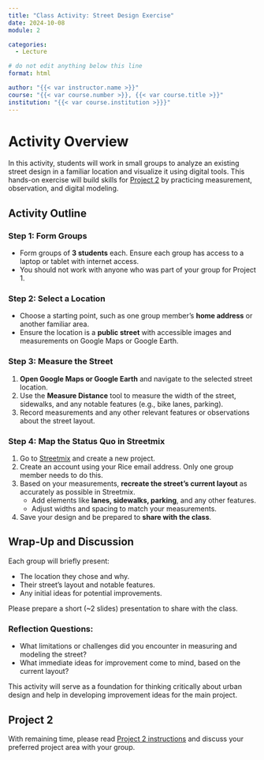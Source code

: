 ```yaml
---
title: "Class Activity: Street Design Exercise"
date: 2024-10-08
module: 2

categories: 
  - Lecture

# do not edit anything below this line
format: html

author: "{{< var instructor.name >}}"
course: "{{< var course.number >}}, {{< var course.title >}}"
institution: "{{< var course.institution >}}}"
---
```



# Activity Overview

In this activity, students will work in small groups to analyze an existing street design in a familiar location and visualize it using digital tools.
This hands-on exercise will build skills for [Project 2](../../projects/project-2.qmd) by practicing measurement, observation, and digital modeling.

## Activity Outline

### Step 1: Form Groups

- Form groups of **3 students** each. Ensure each group has access to a laptop or tablet with internet access.
- You should not work with anyone who was part of your group for Project 1.

### Step 2: Select a Location

- Choose a starting point, such as one group member’s **home address** or another familiar area.
- Ensure the location is a **public street** with accessible images and measurements on Google Maps or Google Earth.

### Step 3: Measure the Street

1. **Open Google Maps or Google Earth** and navigate to the selected street location.
2. Use the **Measure Distance** tool to measure the width of the street, sidewalks, and any notable features (e.g., bike lanes, parking).
3. Record measurements and any other relevant features or observations about the street layout.

### Step 4: Map the Status Quo in Streetmix

1. Go to [Streetmix](https://streetmix.net/) and create a new project.
2. Create an account using your Rice email address. Only one group member needs to do this.
3. Based on your measurements, **recreate the street’s current layout** as accurately as possible in Streetmix.
   - Add elements like **lanes, sidewalks, parking**, and any other features.
   - Adjust widths and spacing to match your measurements.
4. Save your design and be prepared to **share with the class**.

## Wrap-Up and Discussion

Each group will briefly present:

- The location they chose and why.
- Their street’s layout and notable features.
- Any initial ideas for potential improvements.

Please prepare a short (~2 slides) presentation to share with the class.

### Reflection Questions:

- What limitations or challenges did you encounter in measuring and modeling the street?
- What immediate ideas for improvement come to mind, based on the current layout?
  
This activity will serve as a foundation for thinking critically about urban design and help in developing improvement ideas for the main project.

## Project 2

With remaining time, please read [Project 2 instructions](../../projects/project-2.qmd) and discuss your preferred project area with your group.
